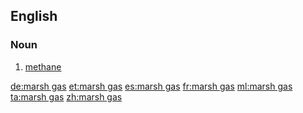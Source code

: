 ==English==
{{wikipedia}}

===Noun===
{{en-noun|head=[[marsh]] [[gas]]|-}}

# {{lb|en|chemistry}} [[methane]]

[[de:marsh gas]]
[[et:marsh gas]]
[[es:marsh gas]]
[[fr:marsh gas]]
[[ml:marsh gas]]
[[ta:marsh gas]]
[[zh:marsh gas]]